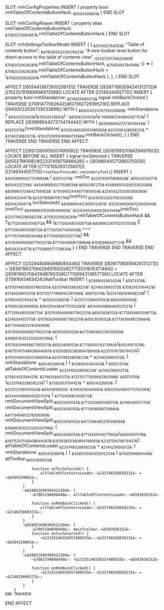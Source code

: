 SLOT rmhConfigProperties
    INSERT {
        property bool rmhTableOfContentsButtonHack: ~&6504329801&~
    }
END SLOT

SLOT rmhConfigAliases
    INSERT {
        property alias rmhTableOfContentsButtonHack: ~&7083272960857&~.rmhTableOfContentsButtonHack
    }
END SLOT

SLOT rmhSettingsToolbarModel
    INSERT {
        {
           ~&214632764553&~: "Table of contents button",
           ~&478136262235079021&~: "A new toolbar-level button for direct access to the table of contents view",
           ~&233723734822480&~: ~&7082020628281&~.rmhTableOfContentsButtonHack,
           ~&7082453764199&~: () => { ~&7082020628281&~.rmhTableOfContentsButtonHack = !~&7082020628281&~.rmhTableOfContentsButtonHack },
        },
    }
END SLOT

AFFECT [[6554413872610298131]]
    TRAVERSE [[8397788359424131273]]#[[15225781669996973588]]
        LOCATE AFTER [[214634455770]] INSERT {
            property bool rmhStandalone: ~&214625660372&~
            signal rmhBackClicked
        }
        TRAVERSE [[7081477062642]]#[[7082729395218]]
            REPLACE [[8400022026735033899]] WITH {
                ~&8400022026735033899&~: rmhStandalone ? ~&6504222003&~(~&"6502513850&~) : ~&6504222003&~(~&"7496683744960397757&~)
            }
            REPLACE [[8399894427373474444]] WITH {
                ~&8399894427373474444&~: {
                    ~&5972376&~(!rmhStandalone) ~&13155146558357480555&~.~&233748328658231&~ = ~&214625660372&~;
                    ~&15225781669996973588&~.rmhBackClicked();
                }
            }
        END TRAVERSE
    END TRAVERSE
END AFFECT

AFFECT [[2857280009207495592]]
    TRAVERSE [[8397993708429497603]]
        LOCATE BEFORE ALL
        INSERT {
            signal tocSelected
        }
        TRAVERSE [[6502786168]]#[[233745975898428]] > [[8398044571386570029]]
            LOCATE AFTER [[7712155293725601]][.[[214634455770]]=`toolbarProvider.secondaryTools`]
            INSERT {
                ~&454089850271038938&~ {
                    ~&5972374&~: rmhToc
                    ~&233745975898428&~: ~&6504254477&~
                    ~&6504337259&~: ~&454089850271038938&~.~&6503187275&~.~&14888501028015932088&~
                    ~&8399601734642709923&~: ~&"15094524446771854124&~
                    ~&254542253295368380&~: ~&6504254477&~.~&233718999756776&~(rmhToc)
                    ~&254542236275632405&~: ~&6504254477&~.tocSelected()
                    ~&8399894427451672267&~: ~&12353452640123843540&~(rmhToc)
                    ~&8399893783085190805&~: ~&12353452640123843540&~(rmhToc)
                    ~&233748328658231&~: ~&7082020628281&~.rmhTableOfContentsButtonHack && !!~&7712934851008712&~ && (~&7712934851008712&~.~&8399622617523121513&~ || ~&7712934851008712&~.~&7713012671454059&~ === ~&7711571060833448&~.~&7711997891205770&~) && ~&15793094956877902211&~.~&7713616698729984&~.~&7082886407723&~ && ~&6504254477&~.~&7712989577739634&~
                }
            }
        END TRAVERSE
    END TRAVERSE
END AFFECT

AFFECT [[2328484894988065446]]
    TRAVERSE [[8397788359424131273]] > [[8397993708429497603]]#[[7713531976371484]] > [[8397993708429497603]]#[[7713694313857736]]
        LOCATE AFTER [[7081645463424]]#altToolbar
        INSERT {
            ~&7081645463424&~ {
                ~&5972374&~: ~&13155146558357480555&~
                ~&233748328658231&~: ~&214625660372&~
                ~&7082453764421&~: ~&214625660372&~
                ~&13733777459642361598&~: ~&5972376&~ (~&233748328658231&~) { ~&7082453764421&~ = ~&6504329801&~; }
                ~&233721384511543&~.~&6503816592&~: ~&7083038346995&~
                ~&16021043814775702381&~: ~&6144544896493021537&~ {
                    ~&7712934851008712&~: ~&15793094956877902211&~.~&6503936152&~.~&7712934851008712&~
                    ~&214634455770&~: ~&15793094956877902211&~.~&6503936152&~.~&7713616698729984&~
                    ~&477346483278306569&~: ~&15793094956877902211&~.~&6503936152&~.~&477346483278306569&~
                    ~&16865363522326320796&~: {
                        ~&15793094956877902211&~.~&6503936152&~.~&7713405014271992&~(~&6504167078&~, ~&14175747548438644067&~.~&10593835380864769165&~.~&233701679679437&~);
                        ~&13155146558357480555&~.~&233748328658231&~ = ~&214625660372&~;
                    }
                    rmhStandalone: ~&6504329801&~
                }
            }
            ~&7081645463424&~ {
                ~&5972374&~: altTableOfContentsLoader
                ~&233748328658231&~: ~&214625660372&~
                ~&7082453764421&~: ~&214625660372&~
                ~&13733777459642361598&~: ~&5972376&~ (~&233748328658231&~) { ~&7082453764421&~ = ~&6504329801&~; }
                ~&233721384511543&~.~&6503816592&~: ~&7083038346995&~
                ~&16021043814775702381&~: ~&6144544896493021537&~ {
                    ~&7712934851008712&~: rmhDocumentViewSplit.~&6503936152&~.~&7712934851008712&~
                    ~&214634455770&~: rmhDocumentViewSplit.~&6503936152&~.~&7713616698729984&~
                    ~&477346483278306569&~: rmhDocumentViewSplit.~&6503936152&~.~&477346483278306569&~
                    ~&16865363522326320796&~: {
                        rmhDocumentViewSplit.~&6503936152&~.~&7713405014271992&~(~&6504167078&~, ~&14175747548438644067&~.~&10593835380864769165&~.~&233701679679437&~);
                        altTableOfContentsLoader.~&233748328658231&~ = ~&214625660372&~;
                    }
                    rmhStandalone: ~&6504329801&~
                }
            }
            ~&428051690305612204&~ {
                ~&7083194890448&~: altToolbar.~&6503936152&~

                function onTocSelected() {
                    altTableOfContentsLoader.~&233748328658231&~ = ~&6504329801&~;
                }
            }
            ~&428051690305612204&~ {
                ~&7083194890448&~: altTableOfContentsLoader.~&6503936152&~

                function onRmhBackClicked() {
                    altTableOfContentsLoader.~&233748328658231&~ = ~&214625660372&~;
                }
            }
            ~&428051690305612204&~ {
                ~&7083194890448&~: mainToolbar.~&6503936152&~
                function onTocSelected() {
                    ~&13155146558357480555&~.~&233748328658231&~ = ~&6504329801&~;
                }
            }
            ~&428051690305612204&~ {
                ~&7083194890448&~: ~&13155146558357480555&~.~&6503936152&~

                function onRmhBackClicked() {
                    ~&13155146558357480555&~.~&233748328658231&~ = ~&214625660372&~;
                }
            }
        }
    END TRAVERSE
END AFFECT
